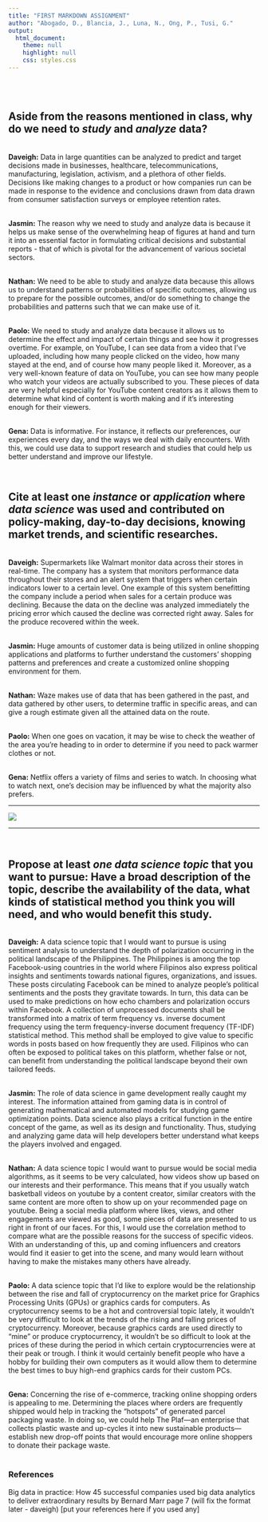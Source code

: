 ```yaml
---
title: "FIRST MARKDOWN ASSIGNMENT"
author: "Abogado, D., Blancia, J., Luna, N., Ong, P., Tusi, G."
output: 
  html_document:
    theme: null
    highlight: null
    css: styles.css
---
```

<br>
<br>
<h2>Aside from the reasons mentioned in class, why do we need to *study* and *analyze* data?</h2>
<br>
**Daveigh:** Data in large quantities can be analyzed to predict and target decisions made in businesses, healthcare, telecommunications, manufacturing, legislation, activism, and a plethora of other fields. Decisions like making changes to a product or how companies run can be made in response to the evidence and conclusions drawn from data drawn from consumer satisfaction surveys or employee retention rates. <br><br>

**Jasmin:** The reason why we need to study and analyze data is because it helps us make sense of the overwhelming heap of figures at hand and turn it into an essential factor in formulating critical decisions and substantial reports - that of which is pivotal for the advancement of various societal sectors. <br><br>

**Nathan:** We need to be able to study and analyze data because this allows us to understand patterns or probabilities of specific outcomes, allowing us to prepare for the possible outcomes, and/or do something to change the probabilities and patterns such that we can make use of it.<br><br>

**Paolo:** We need to study and analyze data because it allows us to determine the effect and impact of certain things and see how it progresses overtime. For example, on YouTube, I can see data from a video that I've uploaded, including how many people clicked on the video, how many stayed at the end, and of course how many people liked it. Moreover, as a very well-known feature of data on YouTube, you can see how many people who watch your videos are actually subscribed to you. These pieces of data are very helpful especially for YouTube content creators as it allows them to determine what kind of content is worth making and if it's interesting enough for their viewers. <br><br>

**Gena:** Data is informative. For instance, it reflects our preferences, our experiences every day, and the ways we deal with daily encounters. With this, we could use data to support research and studies that could help us better understand and improve our lifestyle. <br>

<br>
<h2>Cite at least one *instance* or *application* where *data science* was used and contributed on policy-making, day-to-day decisions, knowing market trends, and scientific researches.</h2>
<br>
**Daveigh:** Supermarkets like Walmart monitor data across their stores in real-time. The company has a system that monitors performance data throughout their stores and an alert system that triggers when certain indicators lower to a certain level. One example of this system benefitting the company include a period when sales for a certain produce was declining. Because the data on the decline was analyzed immediately the pricing error which caused the decline was corrected right away. Sales for the produce recovered within the week. <br><br>

**Jasmin:** Huge amounts of customer data is being utilized in online shopping applications and platforms to further understand the customers' shopping patterns and preferences and create a customized online shopping environment for them. <br><br>

**Nathan:** Waze makes use of data that has been gathered in the past, and data gathered by other users, to determine traffic in specific areas, and can give a rough estimate given all the attained data on the route.<br><br>

**Paolo:** When one goes on vacation, it may be wise to check the weather of the area you're heading to in order to determine if you need to pack warmer clothes or not. <br><br>

**Gena:** Netflix offers a variety of films and series to watch. In choosing what to watch next, one’s decision may be influenced by what the majority also prefers. <br>

<hr class="solid">
<img src="pic.png" class="center">
<hr class="solid">

<br>
<h2>Propose at least *one data science topic* that you want to pursue: Have a broad description of the topic, describe the availability of the data, what kinds of statistical method you think you will need, and who would benefit this study.</h2>
<br>
**Daveigh:** A data science topic that I would want to pursue is using sentiment analysis to understand the depth of polarization occurring in the political landscape of the Philippines. The Philippines is among the top Facebook-using countries in the world where Filipinos also express political insights and sentiments towards national figures, organizations, and issues. These posts circulating Facebook can be mined to analyze people’s political sentiments and the posts they gravitate towards. In turn, this data can be used to make predictions on how echo chambers and polarization occurs within Facebook. A collection of unprocessed documents shall be transformed into a matrix of term frequency vs. inverse document frequency using the term frequency-inverse document frequency (TF-IDF) statistical method. This method shall be employed to give value to specific words in posts based on how frequently they are used. Filipinos who can often be exposed to political takes on this platform, whether false or not, can benefit from understanding the political landscape beyond their own tailored feeds.<br><br>

**Jasmin:** The role of data science in game development really caught my interest. The information attained from gaming data is in control of generating mathematical and automated models for studying game optimization points. Data science also plays a critical function in the entire concept of the game, as well as its design and functionality. Thus, studying and analyzing game data will help developers better understand what keeps the players involved and engaged. <br><br>

**Nathan:** A data science topic I would want to pursue would be social media algorithms, as it seems to be very calculated, how videos show up based on our interests and their performance. This means that if you usually watch basketball videos on youtube by a content creator, similar creators with the same content are more often to show up on your recommended page on youtube. Being a social media platform where likes, views, and other engagements are viewed as good, some pieces of data are presented to us right in front of our faces. For this, I would use the correlation method to compare what are the possible reasons for the success of specific videos. With an understanding of this, up and coming influencers and creators would find it easier to get into the scene, and many would learn without having to make the mistakes many others have already.<br><br>

**Paolo:** A data science topic that I'd like to explore would be the relationship between the rise and fall of cryptocurrency on the market price for Graphics Processing Units (GPUs) or graphics cards for computers. As cryptocurrency seems to be a hot and controversial topic lately, it wouldn't be very difficult to look at the trends of the rising and falling prices of cryptocurrency. Moreover, because graphics cards are used directly to "mine" or produce cryptocurrency, it wouldn't be so difficult to look at the prices of these during the period in which certain cryptocurrencies were at their peak or trough. I think it would certainly benefit people who have a hobby for building their own computers as it would allow them to determine the best times to buy high-end graphics cards for their custom PCs.<br><br>

**Gena:** Concerning the rise of e-commerce, tracking online shopping orders is appealing to me. Determining the places where orders are frequently shipped would help in tracking the "hotspots" of generated parcel packaging waste. In doing so, we could help The Plaf—an enterprise that collects plastic waste and up-cycles it into new sustainable products—establish new drop-off points that would encourage more online shoppers to donate their package waste. 
<br><br>

<h3>References</h3>
Big data in practice: How 45 successful companies used big data analytics to deliver extraordinary results by Bernard Marr page 7 (will fix the format later - daveigh)
[put your references here if you used any]


